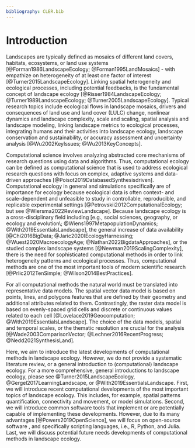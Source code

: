 ```yaml
---
bibliography: CLER.bib
---
```


<!-- Person responsible: Hesselbarth -->

# Introduction

Landscapes are typically defined as mosaics of different land covers, habitats, ecosystems, or land use systems [@Forman1986LandscapeEcology; @Forman1995LandMosaics] - with empathize on heterogeneity of at least one factor of interest [@Turner2015LandscapeEcology].
Linking spatial heterogeneity and ecological processes, including potential feedbacks, is the fundamental concept of landscape ecology [@Risser1984LandscapeEcology; @Turner1989LandscapeEcology; @Turner2005LandscapeEcology].
Typical research topics include ecological flows in landscape mosaics, drivers and consequences of land use and land cover (LULC) change, nonlinear dynamics and landscape complexity, scale and scaling, spatial analysis and landscape modeling, linking landscape metrics to ecological processes, integrating humans and their activities into landscape ecology, landscape conservation and sustainability, or accuracy assessment and uncertainty analysis [@Wu2002KeyIssues; @Wu2013KeyConcepts].

Computational science involves analyzing abstracted core mechanisms of research questions using data and algorithms.
Thus, computational ecology can be defined as computational science that is used to address ecological research questions with focus on complex, adaptive systems and data-driven approaches [@Poisot2019DatabasedSynthesisdriven].
Computational ecology in general and simulations specifically are of importance for ecology because ecological data is often context- and scale-dependent and unfeasible to study in controllable, reproducible, and replicable experimental settings [@Petrovskii2012ComputationalEcology; but see @Wiersma2022ReviewLandscape].
Because landscape ecology is a cross-disciplinary field including [e.g., social sciences, geography, or ecology and evolution\; @Wiens1997MetapopulationDynamics; @With2019EssentialsLandscape], the general increase of data availability [@Chi2016BigData; @Jaric2020IEcologyHarnessing; @Wuest2020MacroecologyAge; @Nathan2022BigdataApproaches], or the studied complex landscape systems [@Newman2019ScalingComplexity], there is the need for sophisticated computational methods in order to link heterogeneity patterns and ecological processes.
Thus, computational methods are one of the most important tools of modern scientific research [@Prlic2012TenSimple; @Wilson2014BestPractices].

For all computational methods the natural world must be translated into representative data models.
The spatial vector data model is based on points, lines, and polygons features that are defined by their geometry and additional attributes related to them.
Contrastingly, the raster data model is based on evenly-spaced grid cells and discrete or continuous values related to each cell [@Lovelace2019Geocomputation; @With2019EssentialsLandscape].
The choice of the data models, spatial and temporal scales, or the thematic resolution are crucial for the analysis [@Wade2003ComparisonVector; @Lechner2016RecentProgress; @Nedd2021SynthesisLand].

Here, we aim to introduce the latest developments of computational methods in landscape ecology.
However, we do not provide a systematic literature review, or a general introduction to (computational) landscape ecology.
For a more comprehensive, general introductions to landscape ecology, please see @Turner2015LandscapeEcology, @Gergel2017LearningLandscape, or @With2019EssentialsLandscape.
First, we will introduce recent computational developments of the most important topics of landscape ecology.
This includes, for example, spatial patterns quantification, connectivity and movement, or model simulations.
Second, we will introduce common software tools that implement or are potentially capable of implementing these developments.
However, due to its many advantages [@Powers2019OpenScience], we will focus on open-source software , and specifically scripting languages, i.e., R, Python, and Julia.
Last, we will discuss potential future needs developments of computational methods in landscape ecology.
